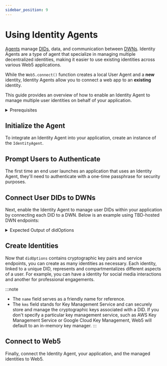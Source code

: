 ```yaml
---
sidebar_position: 9
---
```



# Using Identity Agents

[Agents](https://developer.tbd.website/docs/web5/learn/agents/) manage [DIDs](https://developer.tbd.website/docs/web5/learn/decentralized-identifiers), data, and communication between [DWNs](https://developer.tbd.website/docs/web5/learn/decentralized-web-nodes). Identity Agents are a type of agent that specialize in managing multiple decentralized identities, making it easier to use existing identities across various Web5 applications.

While the `Web5.connect()` function creates a local User Agent and a **new** identity, Identity Agents allow you to connect a web app to an **existing** identity.

This guide provides an overview of how to enable an Identity Agent to manage multiple user identities on behalf of your application.

<details>
<summary>Prerequisites</summary>

**Install the following packages**

```bash
npm i @web5/dids @web5/identity-agent @web5/api
```

**Import the following modules**
    
```js
import { DidIonMethod } from '@web5/dids';
import { IdentityAgent } from '@web5/identity-agent';
import { Web5, getTechPreviewDwnEndpoints } from '@web5/api';
```
    
</details>

## Initialize the Agent
To integrate an Identity Agent into your application, create an instance of the `IdentityAgent`.

<CodeSnippet functionName="createIdentityAgent" />

## Prompt Users to Authenticate

The first time an end user launches an application that uses an Identity Agent, they'll need to authenticate with a one-time passphrase for security purposes. 
<CodeSnippet functionName="authenticateIdentityAgent" />

## Connect User DIDs to DWNs
Next, enable the Identity Agent to manage user DIDs within your application by connecting each DID to a DWN. Below is an example using TBD-hosted DWN endpoints:

<CodeSnippet functionName="getDwnEndpoints" />


<details>
<summary>Expected Output of didOptions</summary>

```js
{
  keySet: { verificationMethodKeys: [ [Object], [Object] ] },
  services: [
    {
      id: '#dwn',
      serviceEndpoint: [Object],
      type: 'DecentralizedWebNode'
    }
  ]
}
```
    
</details>

## Create Identities
Now that `didOptions` contains cryptographic key pairs and service endpoints, you can create as many identities as necessary. Each identity, linked to a unique DID, represents and compartmentalizes different aspects of a user. For example, you can have a identity for social media interactions and another for professional engagements.

<CodeSnippet functionName="createSocialMediaIdentity" />

<CodeSnippet functionName="createCareerIdentity" />


:::note
* The `name` field serves as a friendly name for reference. 
* The `kms` field stands for Key Management Service and can securely store and manage the cryptographic keys associated with a DID. If you don't specify a particular key management service, such as AWS Key Management Service or Google Cloud Key Management, Web5 will default to an in-memory key manager.
:::

## Connect to Web5
Finally, connect the Identity Agent, your application, and the managed identities to Web5.

<CodeSnippet functionName="connectIdentityToWeb5" />


